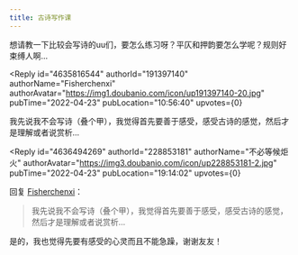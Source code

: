 ```yaml
---
title: 古诗写作课
---
```



<Forum groupName="人文学院吐槽大会" groupUrl="https://www.douban.com/group/731999/" archivedAt="2025-05-16T16:35:44.551Z">
  <Post
    id="265213232"
    title="古诗写作课"
    url="https://www.douban.com/group/topic/265213232/?_spm_id=MjI4ODUzMTgx"
    pubTime="2022-04-25"
    highlightUserId="191397140"
  >
想请教一下比较会写诗的uu们，要怎么练习呀？平仄和押韵要怎么学呢？规则好束缚人啊...

<Reply
  id="4635816544"
  authorId="191397140"
  authorName="Fisherchenxi"
  authorAvatar="https://img1.doubanio.com/icon/up191397140-20.jpg"
  pubTime="2022-04-23"
  pubLocation="10:56:40"
  upvotes={0}
>
我先说我不会写诗（叠个甲），我觉得首先要善于感受，感受古诗的感觉，然后才是理解或者说赏析...
</Reply>

<Reply
  id="4636494269"
  authorId="228853181"
  authorName="不必等候炬火"
  authorAvatar="https://img3.doubanio.com/icon/up228853181-2.jpg"
  pubTime="2022-04-23"
  pubLocation="19:14:02"
  upvotes={0}
>
回复 [Fisherchenxi](https://www.douban.com/people/191397140/)：
 > 我先说我不会写诗（叠个甲），我觉得首先要善于感受，感受古诗的感觉，然后才是理解或者说赏析...

是的，我也觉得先要有感受的心灵而且不能急躁，谢谢友友！
</Reply>
  </Post>
</Forum>
